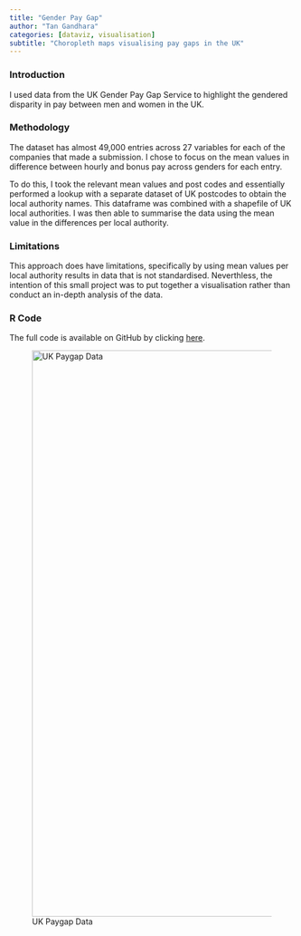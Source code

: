 ```yaml
---
title: "Gender Pay Gap"
author: "Tan Gandhara"
categories: [dataviz, visualisation]
subtitle: "Choropleth maps visualising pay gaps in the UK"
---
```


### Introduction

I used data from the UK Gender Pay Gap Service to highlight the gendered disparity in pay between men and women in the UK.

### Methodology

The dataset has almost 49,000 entries across 27 variables for each of the companies that made a submission. I chose to focus on the mean values in difference between hourly and bonus pay across genders for each entry.

To do this, I took the relevant mean values and post codes and essentially performed a lookup with a separate dataset of UK postcodes to obtain the local authority names. This dataframe was combined with a shapefile of UK local authorities. I was then able to summarise the data using the mean value in the differences per local authority.

### Limitations

This approach does have limitations, specifically by using mean values per local authority results in data that is not standardised. Neverthless, the intention of this small project was to put together a visualisation rather than conduct an in-depth analysis of the data.

### R Code

The full code is available on GitHub by clicking [here](https://github.com/tangandhara/Portfolio/tree/main/UK%20Pay%20Gap).

![UK Paygap Data](Paygap_plot.jpg){fig-alt="Two plots showing regional pay gap differences in the UK" fig-align="center" width="1000"}
